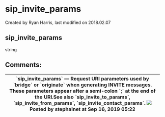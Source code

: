 
# sip_invite_params 

 Created by  Ryan Harris, last modified on 2018.02.07

## sip_invite_params

string

## Comments:

| \`sip\_invite\_params\` — Request URI parameters used by \`bridge\` or \`originate\` when generating INVITE messages. These parameters appear after a semi-colon \`;\` at the end of the URI.See also \`sip\_invite\_to\_params\`, \`sip\_invite\_from\_params\`, \`sip\_invite\_contact\_params\`. ![](/images/icons/contenttypes/comment_16.png) Posted by stephalnet at Sep 16, 2019 05:22 |
| -------------------------------------------------------------------------------------------------------------------------------------------------------------------------------------------------------------------------------------------------------------------------------------------------------------------------------------------------------------------------------------------- |


